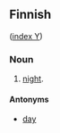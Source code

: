 ==Finnish==
([[Wiktionary:Finnish_index_y|index Y]])

===Noun===

# [[night]].

====Antonyms====

*[[day]]